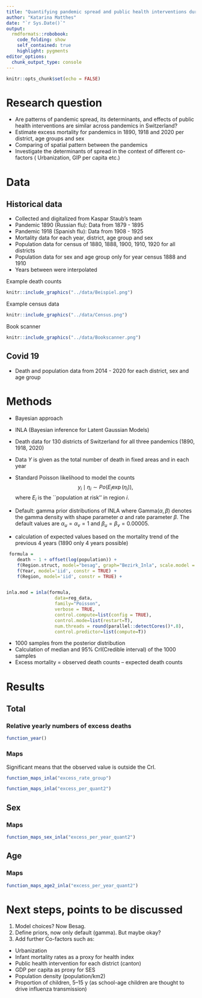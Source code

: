 ```yaml
---
title: "Quantifying pandemic spread and public health interventions during three global pandemics in Switzerland 1889, 1918 and 2020"
author: "Katarina Matthes"
date: "`r Sys.Date()`"
output:
  rmdformats::robobook:
    code_folding: show
    self_contained: true
    highlight: pygments
editor_options: 
  chunk_output_type: console
---
```


```r
knitr::opts_chunk$set(echo = FALSE)
```

# Research question

* Are patterns of pandemic spread, its determinants, and effects of public health interventions are similar across pandemics in Switzerland?
* Estimate excess mortality for pandemics in 1890, 1918 and 2020 per district, age groups and sex
* Comparing of spatial pattern between the pandemics
* Investigate the determinants of spread in the context of different co-factors ( Urbanization, GIP per capita etc.)


# Data

## Historical data

* Collected and digitalized from Kaspar Staub's team
* Pandemic 1890 (Russian flu): Data from 1879 - 1895
* Pandemic 1918 (Spanish flu): Data from 1908 - 1925
* Mortality data for each year, district, age group and sex
* Population data for census of 1880, 1888, 1900, 1910, 1920 for all districts
* Population data for sex and age group only  for year census 1888 and 1910 
* Years between were interpolated

Example death counts

```r
knitr::include_graphics("../data/Beispiel.png")
```

Example census data

```r
knitr::include_graphics("../data/Census.png")
```


Book scanner

```r
knitr::include_graphics("../data/Bookscanner.png")
```

## Covid 19

* Death and population data from 2014 - 2020 for each district, sex and age group

<!-- ## Age -->

<!-- * Age groups aggregated so that there are the same in all years  (for death and population data) -->
<!-- * 1879 - 1885 only larger age groups and not separated by sex -->
<!-- * But total by sex available -->

<!-- ```{r} -->
<!-- load(paste0("../data/data_total.RData"))  -->
<!-- dat.age <- data_total %>% -->
<!--   mutate(Year = as.character(Year), -->
<!--     Year = as.numeric(Year))%>% -->
<!--   arrange(Year) -->

<!-- dat.tab.age <- as.data.frame.matrix(table(data_total$Year, data_total$age_group)) %>% -->
<!--   mutate(Year = row.names(.)) %>% -->
<!--   mutate_if(is.integer, ~ if_else(.>0,"1", "0")) %>% -->
<!--   mutate(Year = as.numeric(Year)) %>% -->
<!--   arrange(Year) %>% -->
<!--   select(Year, `0_4`, `5_14`:`>60`, `0_19`:`60_69`, `>70`) -->

<!-- dat.tab.age %>% -->
<!--   kbl(row.names = F) %>% -->
<!--   kable_material(c("striped", "hover"),full_width = F,position = "left") -->
<!-- ``` -->

<!-- ## Population -->

<!-- * Modern data population for all districts and all age groups and sex available -->
<!-- * Census 1888 and 1910 population data for all districts and age groups and sex, but 1900 and 1920 are not collect ->  might a problem -->
<!-- * Census 1880, 1888, 1900, 1910, 1920  census data for all districts -->
<!-- <br /> -->
<!-- <br /> -->
<!-- Estimation: -->
<!-- * Interpolation for total and each districts (census 1880, 1888, 1900, 1910, 1920) -->
<!-- * Calculation of age distribution for 1888 and 1910 -->
<!-- * Take age distribution of 1888 to interpolate population between 1880 to 1900 and age distribution from 1910 to interpolate population between 1900 and 1920 -->
<!-- * Maybe a student from Kaspar will also collect detailed census data from 1900 and 1920, would be a bit more precise then -->

<!-- ## Maps -->

<!-- * All districts are harmonised so that 1890, 1918 and 2020 have the same districts. -->
<!-- * Many districts from 1879 - 1920 have been combined so that they are the same as 2014-2020. -->
<!-- * Schauffhausen is only one district, as death data is only available for Schaffhausen as a whole. -->
<!-- * In Solothurn, the districts are merged as in 1876 - 1920. -->
<!-- * New shapefiles created via QGIS to have one map for all years (to make them comparable). -->

# Methods
* Bayesian approach
* INLA (Bayesian inference for Latent Gaussian Models)
* Death data for $130$ districts of Switzerland for all three pandemics (1890, 1918, 2020)
* Data $Y$ is given as the total number of death in fixed areas and in each year
* Standard Poisson likelihood to model the counts $$ y_i \mid \eta_i\sim Po\left(E_i \exp(\eta_i)\right),$$
where $E_i$ is the ``population at risk'' in region $i$.
* Default: gamma prior distributions of INLA
where $\textrm{Gamma}(\alpha, \beta)$ denotes the gamma density
with shape parameter $\alpha$ and rate parameter $\beta$. The default
values are $\alpha_u = \alpha_v = 1$ and $\beta_u = \beta_v = 0.00005$.

* calculation of expected values based on the mortality trend of the previous 4 years (1890 only 4 years possible)

```r
 formula =
    death ~ 1 + offset(log(population)) +
    f(Region.struct, model="besag", graph="Bezirk_Inla", scale.model = TRUE)
    f(Year, model='iid', constr = TRUE) +
    f(Region, model='iid', constr = TRUE) +


inla.mod = inla(formula,
                  data=reg_data,
                  family="Poisson",
                  verbose = TRUE,
                  control.compute=list(config = TRUE),
                  control.mode=list(restart=T),
                  num.threads = round(parallel::detectCores()*.8),
                  control.predictor=list(compute=T))
```


* 1000 samples from the posterior distribution
* Calculation of median and 95% CrI(Credible interval) of the 1000 samples
* Excess mortality = observed death counts – expected death counts

<!-- * Excess mortality is shown relatively in percentage (Excess mortality/expected death counts) -->
<!-- * To compare the districts of each pandemic year the relative excess mortality was normalized -->
<!-- * To find pattern and clusters: Moran’s I statistics ( LISA: Local Indicators of Spatial Association) were used for mapping statistically significant local clusters -->

# Results

## Total

### Relative yearly numbers of excess deaths
```r
function_year()
```

### Maps
Significant means that the observed value is outside the CrI.

```r
function_maps_inla("excess_rate_group")
```

```r
function_maps_inla("excess_per_quant2")
```

<!-- ### LISA (Local Indicators of Spatial Association) -->
<!-- ```{r, echo=FALSE,message=FALSE,fig.height = 12,  fig.width = 10} -->
<!-- cowplot::plot_grid(function_lisa(1890),function_lisa(1918),function_lisa(2020), -->
<!--                    nrow =2 ,ncol = 2) -->
<!-- ``` -->

## Sex

<!-- ### Women -Relative yearly numbers of excess deaths -->
<!-- ```{r, echo=FALSE,message=FALSE,fig.height = 30,  fig.width = 10} -->
<!-- function_year_sex(Sex="f") -->
<!-- ``` -->

<!-- ### Men -Relative yearly numbers of excess deaths -->
<!-- ```{r, echo=FALSE,message=FALSE,fig.height = 30,  fig.width = 10} -->
<!-- function_year_sex(Sex="m") -->
<!-- ``` -->

### Maps

<!-- ```{r, echo=FALSE,message=FALSE,fig.height = 12,  fig.width = 10} -->
<!-- function_maps_sex_inla("excess_rate_group") -->
<!-- ``` -->



```r
function_maps_sex_inla("excess_per_year_quant2")
```

<!-- ### LISA (Local Indicators of Spatial Association) -->
<!-- ```{r, echo=FALSE,message=FALSE,fig.height = 12,  fig.width = 10} -->
<!-- cowplot::plot_grid(function_lisa_sex(1890, "f"),function_lisa_sex(1890, "m"), -->
<!--                    function_lisa_sex(1918, "f"),function_lisa_sex(1918, "m"), -->
<!--                    function_lisa_sex(2020, "f"),function_lisa_sex(2020, "m"), -->
<!--                    nrow =3 ,ncol = 2) -->
<!-- ``` -->

## Age

<!-- ### 0-19 - Relative yearly numbers of excess deaths -->
<!-- ```{r, echo=FALSE,message=FALSE,fig.height = 30,  fig.width = 10} -->
<!-- function_year_age(Age="0_19") -->
<!-- ``` -->

<!-- ### 20-49 - Relative yearly numbers of excess deaths -->
<!-- ```{r, echo=FALSE,message=FALSE,fig.height = 30,  fig.width = 10} -->
<!-- function_year_age(Age="20_49") -->
<!-- ``` -->

<!-- ### 50-69 - Relative yearly numbers of excess deaths -->
<!-- ```{r, echo=FALSE,message=FALSE,fig.height = 30,  fig.width = 10} -->
<!-- function_year_age(Age="50_69") -->
<!-- ``` -->

<!-- ### >=70 - Relative yearly numbers of excess deaths -->
<!-- ```{r, echo=FALSE,message=FALSE,fig.height = 30,  fig.width = 10} -->
<!-- function_year_age(Age=">70") -->
<!-- ``` -->

### Maps


<!-- ```{r, echo=FALSE,message=FALSE,fig.height = 12,  fig.width = 10} -->
<!-- function_maps_age2_inla("excess_rate_group") -->
<!-- ``` -->



```r
function_maps_age2_inla("excess_per_year_quant2")
```

<!-- ### LISA (Local Indicators of Spatial Association) -->
<!-- ```{r, echo=FALSE,message=FALSE,fig.height = 12,  fig.width = 10} -->
<!-- cowplot::plot_grid(function_lisa_age(1890, "0_69"),function_lisa_age(1890, ">70"), -->
<!--                    function_lisa_age(1918, "0_69"),function_lisa_age(1918, ">70"), -->
<!--                    function_lisa_age(2020, "0_69"),function_lisa_age(2020, ">70"), -->
<!--                    nrow =3 ,ncol = 2) -->
<!-- ``` -->


<!-- ## Sex and Age -->
<!-- * Interpretation with caution -->

<!-- ### Maps -->
<!-- Age 0 - 69 year -->

<!-- ```{r, echo=FALSE,message=FALSE,fig.height = 12,  fig.width = 10} -->
<!-- function_maps_age2_sex(var="excess_perc_year_quant2",Age="0_69") -->
<!-- ``` -->

<!-- Age >=70 year -->

<!-- ```{r, echo=FALSE,message=FALSE,fig.height = 12,  fig.width = 10} -->
<!-- function_maps_age2_sex(var="excess_perc_year_quant2", Age=">70") -->
<!-- ``` -->

<!-- ### LISA (Local Indicators of Spatial Association) -->
<!-- Age 0 - 69 year -->
<!-- ```{r, echo=FALSE,message=FALSE,fig.height = 12,  fig.width = 10} -->
<!-- cowplot::plot_grid( -->
<!--                    function_lisa_age_sex(VarYear=1890, Age="0_69", Sex="f"),function_lisa_age_sex(VarYear=1890, Age="0_69", Sex="m"), -->
<!--                    function_lisa_age_sex(VarYear=1918, Age="0_69", Sex="f"),function_lisa_age_sex(VarYear=1918, Age="0_69", Sex="m"), -->
<!--                    function_lisa_age_sex(VarYear=2020, Age="0_69", Sex="f"),function_lisa_age_sex(VarYear=2020, Age="0_69", Sex="m"), -->
<!--                    nrow =3 ,ncol = 2) -->
<!-- ``` -->

<!-- Age >=70 year -->
<!-- ```{r, echo=FALSE,message=FALSE,fig.height = 12,  fig.width = 10} -->
<!-- cowplot::plot_grid( -->
<!--                    function_lisa_age_sex(VarYear=1890, Age=">70", Sex="f"),function_lisa_age_sex(VarYear=1890, Age=">70", Sex="m"), -->
<!--                    function_lisa_age_sex(VarYear=1918, Age=">70", Sex="f"),function_lisa_age_sex(VarYear=1918, Age=">70", Sex="m"), -->
<!--                    function_lisa_age_sex(VarYear=2020, Age=">70", Sex="f"),function_lisa_age_sex(VarYear=2020, Age=">70", Sex="m"), -->
<!--                    nrow =3 ,ncol = 2) -->
<!-- ``` -->

# Next steps, points to be discussed

1. Model choices? Now Besag.
2. Define priors, now only default (gamma). But maybe okay?
3. Add further Co-factors such as:
 * Urbanization
 * Infant mortality rates as a proxy for health index
 * Public health intervention for each district (canton)
 * GDP per capita as proxy for SES
 * Population density (population/km2)
 * Proportion of children, 5–15 y (as school-age children are thought to drive influenza transmission)






